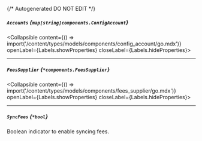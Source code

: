 {/* Autogenerated DO NOT EDIT  */}

##### `Accounts` *{`map[string]components.ConfigAccount`}*
<Collapsible content={() => import('/content/types/models/components/config_account/go.mdx')} openLabel={Labels.showProperties} closeLabel={Labels.hideProperties}>
</Collapsible>

---
##### `FeesSupplier` *{`*components.FeesSupplier`}*
<Collapsible content={() => import('/content/types/models/components/fees_supplier/go.mdx')} openLabel={Labels.showProperties} closeLabel={Labels.hideProperties}>
</Collapsible>

---
##### `SyncFees` *{`*bool`}*
Boolean indicator to enable syncing fees.


